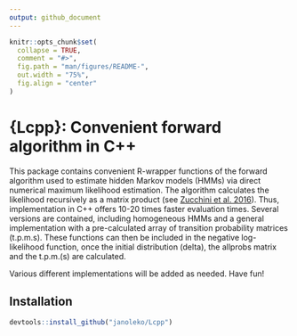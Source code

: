```yaml
---
output: github_document
---
```


```r
knitr::opts_chunk$set(
  collapse = TRUE,
  comment = "#>",
  fig.path = "man/figures/README-",
  out.width = "75%",
  fig.align = "center"
)
```

# {Lcpp}: Convenient forward algorithm in C++

This package contains convenient R-wrapper functions of the forward algorithm used to estimate hidden Markov models (HMMs) via direct numerical maximum likelihood estimation. The algorithm calculates the likelihood recursively as a matrix product (see [Zucchini et al. 2016](https://www.taylorfrancis.com/books/mono/10.1201/b20790/hidden-markov-models-time-series-walter-zucchini-iain-macdonald-roland-langrock)). Thus, implementation in C++ offers 10-20 times faster evaluation times. Several versions are contained, including homogeneous HMMs and a general implementation with a pre-calculated array of transition probability matrices (t.p.m.s). These functions can then be included in the negative log-likelihood function, once the initial distribution (delta), the allprobs matrix and the t.p.m.(s) are calculated.

Various different implementations will be added as needed. Have fun!

## Installation

```r
devtools::install_github("janoleko/Lcpp")
```